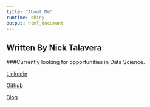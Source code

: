 ```yaml
---
title: "About Me"
runtime: shiny
output: html_document
---
```

## Written By Nick Talavera
###Currently looking for opportunities in Data Science.

[Linkedin](LinkedIn.com/in/NickTalavera)

[Github](Github.com/NickTalavera)

[Blog](blog.NYCDataScience.com/author/NickTalavera)